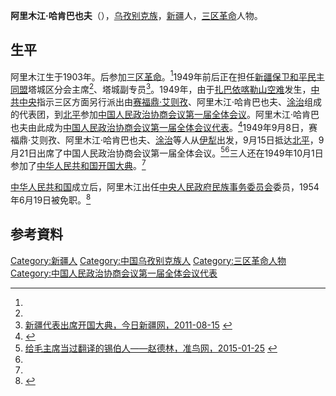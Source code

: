 {{Infobox Officeholder
|姓名=阿里木江
|圖像=File:阿里木江.jpg
|圖像大小=200px
|圖像說明=  
| 性別     = 
| 字       = 
| 號       = 
| 別名     = 
| 出生名   = 
| 出生日期 = ？年？月？日
| 出生地點 = 
| 逝世日期 = ？年？月？日
| 逝世地點 = 
| 死因     = 
| 墓地     = 
| 墓地座標 = 
| 籍貫     = 
| 國籍     = 
| 公民權   = 
| 政黨     = 
| 其他政黨 = 
| 身高     = 
| 配偶     = 
| 伴侶     = 
| 兒女     = 
| 父母     = 
| 親屬     = 
| 居住地   = 
| 學歷     = 
| 母校     = 
| 職業     = 
| 專業     = 
| 知名原因 = 
| 著作     = 
| 宗教信仰 = 
| 獲獎     = 
| 簽名     = 
| 腳註     = 
}}
'''阿里木江·哈肯巴也夫'''（{{bd|1903年||？|}}），[[乌孜别克族|乌孜别克族]]，[[新疆|新疆]]人，[[三区革命|三区革命]]人物。

==生平==
阿里木江生于1903年。后参加[[三区革命|三区革命]]。<ref name=zggsw/>1949年前后正在担任[[新疆保卫和平民主同盟|新疆保卫和平民主同盟]]塔城区分会主席<ref name=zggsw/>、塔城副专员<ref name=jrxjw>[http://www.jrxjnet.com/building/2011-08/15/content_7923.htm 新疆代表出席开国大典，今日新疆网，2011-08-15] {{webarchive|url=https://web.archive.org/web/20150402122018/http://www.jrxjnet.com/building/2011-08/15/content_7923.htm |date=2015-04-02 }}</ref>。1949年，由于[[扎巴依喀勒山空难|扎巴依喀勒山空难]]发生，[[中共中央|中共中央]]指示三区方面另行派出由[[赛福鼎·艾则孜|赛福鼎·艾则孜]]、阿里木江·哈肯巴也夫、[[涂治|涂治]]组成的代表团，到[[北平|北平]]参加[[中国人民政治协商会议第一届全体会议|中国人民政治协商会议第一届全体会议]]。阿里木江·哈肯巴也夫由此成为[[中国人民政治协商会议第一届全体会议代表|中国人民政治协商会议第一届全体会议代表]]。<ref name=zggsw>{{Cite web |url=http://www.hprc.org.cn/gsgl/dsnb/gsbn/1949_1/21r/200906/t20090601_1513.html |title=中国人民政治协商会议第一届全体会议开幕，中华人民共和国国史网，2009-06-01 |access-date=2015-03-11 |archive-date=2015-09-24 |archive-url=https://web.archive.org/web/20150924031507/http://www.hprc.org.cn/gsgl/dsnb/gsbn/1949_1/21r/200906/t20090601_1513.html |dead-url=no }}</ref>1949年9月8日，赛福鼎·艾则孜、阿里木江·哈肯巴也夫、[[涂治|涂治]]等人从[[伊犁|伊犁]]出发，9月15日抵达[[北平|北平]]，9月21日出席了中国人民政治协商会议第一届全体会议。<ref>[http://www.zhunniao.com/article/qyehqbmatzig.html 给毛主席当过翻译的锡伯人——赵德林，准鸟网，2015-01-25] {{webarchive|url=https://web.archive.org/web/20150402122719/http://www.zhunniao.com/article/qyehqbmatzig.html |date=2015-04-02 }}</ref><ref name=jrxjw/>三人还在1949年10月1日参加了[[中华人民共和国开国大典|中华人民共和国开国大典]]。<ref name=jrxjw/>

[[中华人民共和国|中华人民共和国]]成立后，阿里木江出任[[中央人民政府民族事务委员会|中央人民政府民族事务委员会]]委员，1954年6月19日被免职。<ref>{{cite book|author=苏尚尧主编|title=《中华人民共和国中央政府机构（1949-1990年）》|location=北京|publisher=经济科学出版社|year=1993|isbn=7505805045|quote=D·54}}</ref>

== 参考資料 ==
{{reflist}}

{{Authority control}}
{{DEFAULTSORT:Q}}
[[Category:新疆人|Category:新疆人]]
[[Category:中国乌孜别克族人|Category:中国乌孜别克族人]]
[[Category:三区革命人物|Category:三区革命人物]]
[[Category:中国人民政治协商会议第一届全体会议代表|Category:中国人民政治协商会议第一届全体会议代表]]